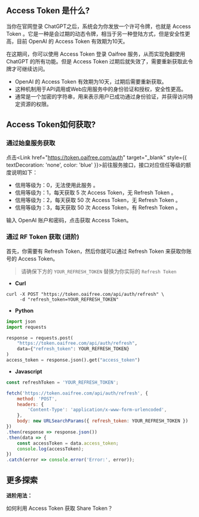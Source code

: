 
## Access Token 是什么?

当你在官网登录 ChatGPT之后，系统会为你发放一个许可令牌，也就是 Access Token 。它是一种是会过期的动态令牌，相当于另一种登陆方式，但是安全性更高，目前 OpenAI 的 Access Token 有效期为10天。

在这期间，你可以使用 Access Token 登录 Oaifree 服务，从而实现免翻使用 ChatGPT 的所有功能。但是 Access Token 过期后就失效了，需要重新获取此令牌才可继续访问。

- OpenAI 的 Access Token 有效期为10天，过期后需要重新获取。
- 这种机制用于API调用或Web应用服务中的身份验证和授权，安全性更高。
- 通常是一个加密的字符串，用来表示用户已成功通过身份验证，并获得访问特定资源的权限。



## Access Token如何获取?

### 通过始皇服务获取

点击<Link href="https://token.oaifree.com/auth" target="_blank" style={{ textDecoration: 'none', color: 'blue' }}>前往服务接口</Link>，接口对应信任等级的额度说明如下：
- 信用等级为：0，无法使用此服务 。
- 信用等级为：1，每天获取 5 次 Access Token，无 Refresh Token 。
- 信用等级为：2，每天获取 50 次 Access Token，无 Refresh Token 。
- 信用等级为：3，每天获取 50 次 Access Token，有 Refresh Token 。

输入 OpenAI 账户和密码，点击获取 Access Token。

### 通过 RF Token 获取 (进阶)

首先，你需要有 Refresh Token，然后你就可以通过 Refresh Token 来获取你账号的 Access Token。

> 请确保下方的 `YOUR_REFRESH_TOKEN` 替换为你实际的 `Refresh Token`

- **Curl**

```shell copy filename="curl"
curl -X POST "https://token.oaifree.com/api/auth/refresh" \
     -d "refresh_token=YOUR_REFRESH_TOKEN"
```

- **Python**

```python copy filename="python"
import json
import requests

response = requests.post(
    "https://token.oaifree.com/api/auth/refresh",
    data={"refresh_token": YOUR_REFRESH_TOKEN}
)
access_token = response.json().get("access_token")
```

- **Javascript**

```javascript copy filename="javascript"
const refreshToken = 'YOUR_REFRESH_TOKEN';

fetch('https://token.oaifree.com/api/auth/refresh', {
    method: 'POST',
    headers: {
        'Content-Type': 'application/x-www-form-urlencoded',
    },
    body: new URLSearchParams({ refresh_token: YOUR_REFRESH_TOKEN })
})
.then(response => response.json())
.then(data => {
    const accessToken = data.access_token;
    console.log(accessToken);
})
.catch(error => console.error('Error:', error));
```

## 更多探索

<Callout emoji="🔗" type="info">

  **进阶用法：**

  <Link href="sharetoken#2-通过-ac-token-获取-进阶" style={{ textDecoration: 'none'}}>如何利用 Access Token 获取 Share Token？</Link>

</Callout>